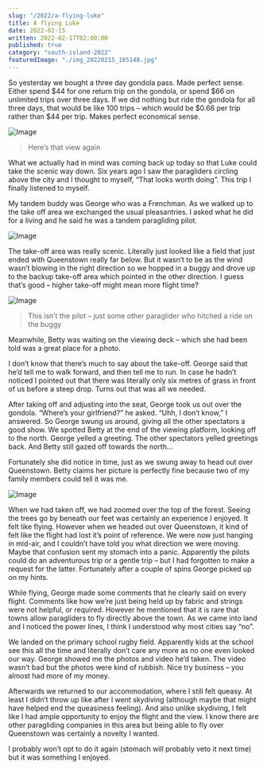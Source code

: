 ```yaml
---
slug: "/2022/a-flying-luke"
title: A flying Luke
date: 2022-02-15
written: 2022-02-17T02:00:00
published: true
category: "south-island-2022"
featuredImage: "./img_20220215_105148.jpg"
---
```


So yesterday we bought a three day gondola pass. Made perfect sense. Either spend $44 for one return trip on the gondola, or spend $66 on unlimited trips over three days. If we did nothing but ride the gondola for all three days, that would be like 100 trips – which would be $0.66 per trip rather than $44 per trip. Makes perfect economical sense.

![Image](img_20220215_103109.jpg)

> Here’s that view again

What we actually had in mind was coming back up today so that Luke could take the scenic way down. Six years ago I saw the paragliders circling above the city and I thought to myself, “That looks worth doing”. This trip I finally listened to myself.

My tandem buddy was George who was a Frenchman. As we walked up to the take off area we exchanged the usual pleasantries. I asked what he did for a living and he said he was a tandem paragliding pilot.

![Image](img_20220215_102526.jpg)

The take-off area was really scenic. Literally just looked like a field that just ended with Queenstown really far below. But it wasn’t to be as the wind wasn’t blowing in the right direction so we hopped in a buggy and drove up to the backup take-off area which pointed in the other direction. I guess that’s good – higher take-off might mean more flight time?

![Image](img_20220215_104206.jpg)

> This isn’t the pilot – just some other paraglider who hitched a ride on the buggy

Meanwhile, Betty was waiting on the viewing deck – which she had been told was a great place for a photo.

I don’t know that there’s much to say about the take-off. George said that he’d tell me to walk forward, and then tell me to run. In case he hadn’t noticed I pointed out that there was literally only six metres of grass in front of us before a steep drop. Turns out that was all we needed.

After taking off and adjusting into the seat, George took us out over the gondola. “Where’s your girlfriend?” he asked. “Uhh, I don’t know,” I answered. So George swung us around, giving all the other spectators a good show. We spotted Betty at the end of the viewing platform, looking off to the north. George yelled a greeting. The other spectators yelled greetings back. And Betty still gazed off towards the north…

Fortunately she did notice in time, just as we swung away to head out over Queenstown. Betty claims her picture is perfectly fine because two of my family members could tell it was me.

![Image](img_20220215_105148.jpg)

When we had taken off, we had zoomed over the top of the forest. Seeing the trees go by beneath our feet was certainly an experience I enjoyed. It felt like flying. However when we headed out over Queenstown, it kind of felt like the flight had lost it’s point of reference. We were now just hanging in mid-air, and I couldn’t have told you what direction we were moving. Maybe that confusion sent my stomach into a panic. Apparently the pilots could do an adventurous trip or a gentle trip – but I had forgotten to make a request for the latter. Fortunately after a couple of spins George picked up on my hints.

While flying, George made some comments that he clearly said on every flight. Comments like how we’re just being held up by fabric and strings were not helpful, or required. However he mentioned that it is rare that towns allow paragliders to fly directly above the town. As we came into land and I noticed the power lines, I think I understood why most cities say “no”.

We landed on the primary school rugby field. Apparently kids at the school see this all the time and literally don’t care any more as no one even looked our way. George showed me the photos and video he’d taken. The video wasn’t bad but the photos were kind of rubbish. Nice try business – you almost had more of my money.

Afterwards we returned to our accommodation, where I still felt queasy. At least I didn’t throw up like after I went skydiving (although maybe that might have helped end the queasiness feeling). And also unlike skydiving, I felt like I had ample opportunity to enjoy the flight and the view. I know there are other paragliding companies in this area but being able to fly over Queenstown was certainly a novelty I wanted.

I probably won’t opt to do it again (stomach will probably veto it next time) but it was something I enjoyed.